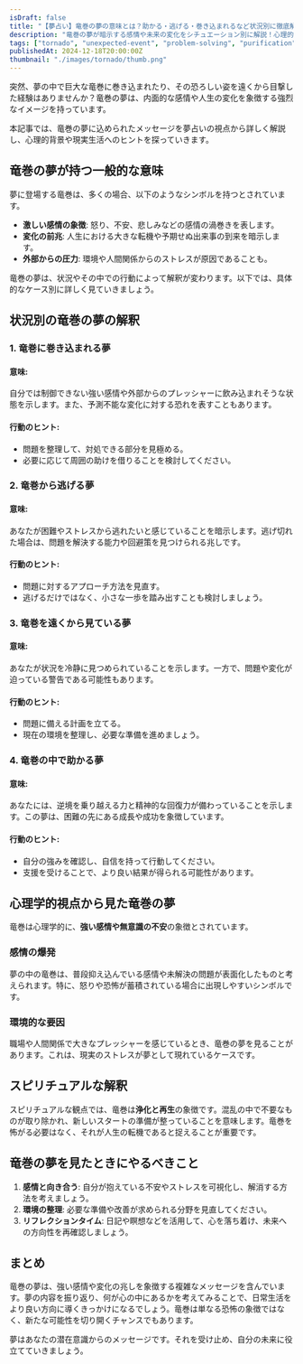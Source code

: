 ```yaml
---
isDraft: false
title: "【夢占い】竜巻の夢の意味とは？助かる・逃げる・巻き込まれるなど状況別に徹底解説"
description: "竜巻の夢が暗示する感情や未来の変化をシチュエーション別に解説！心理的背景や現実生活へのヒントも満載です。"
tags: ["tornado", "unexpected-event", "problem-solving", "purification"]
publishedAt: 2024-12-18T20:00:00Z
thumbnail: "./images/tornado/thumb.png"
---
```


突然、夢の中で巨大な竜巻に巻き込まれたり、その恐ろしい姿を遠くから目撃した経験はありませんか？竜巻の夢は、内面的な感情や人生の変化を象徴する強烈なイメージを持っています。

本記事では、竜巻の夢に込められたメッセージを夢占いの視点から詳しく解説し、心理的背景や現実生活へのヒントを探っていきます。

<TableOfContents />

<AdUnitToc />

## 竜巻の夢が持つ一般的な意味

夢に登場する竜巻は、多くの場合、以下のようなシンボルを持つとされています。

- <strong>激しい感情の象徴</strong>: 怒り、不安、悲しみなどの感情の渦巻きを表します。
- <strong>変化の前兆</strong>: 人生における大きな転機や予期せぬ出来事の到来を暗示します。
- <strong>外部からの圧力</strong>: 環境や人間関係からのストレスが原因であることも。

竜巻の夢は、状況やその中での行動によって解釈が変わります。以下では、具体的なケース別に詳しく見ていきましょう。

<AdUnit />

## 状況別の竜巻の夢の解釈

### 1. 竜巻に巻き込まれる夢

#### 意味:

自分では制御できない強い感情や外部からのプレッシャーに飲み込まれそうな状態を示します。また、予測不能な変化に対する恐れを表すこともあります。

#### 行動のヒント:

- 問題を整理して、対処できる部分を見極める。
- 必要に応じて周囲の助けを借りることを検討してください。

### 2. 竜巻から逃げる夢

#### 意味:

あなたが困難やストレスから逃れたいと感じていることを暗示します。逃げ切れた場合は、問題を解決する能力や回避策を見つけられる兆しです。

#### 行動のヒント:

- 問題に対するアプローチ方法を見直す。
- 逃げるだけではなく、小さな一歩を踏み出すことも検討しましょう。

### 3. 竜巻を遠くから見ている夢

#### 意味:

あなたが状況を冷静に見つめられていることを示します。一方で、問題や変化が迫っている警告である可能性もあります。

#### 行動のヒント:

- 問題に備える計画を立てる。
- 現在の環境を整理し、必要な準備を進めましょう。

### 4. 竜巻の中で助かる夢

#### 意味:

あなたには、逆境を乗り越える力と精神的な回復力が備わっていることを示します。この夢は、困難の先にある成長や成功を象徴しています。

#### 行動のヒント:

- 自分の強みを確認し、自信を持って行動してください。
- 支援を受けることで、より良い結果が得られる可能性があります。

<AdUnit />

## 心理学的視点から見た竜巻の夢

竜巻は心理学的に、<strong>強い感情や無意識の不安</strong>の象徴とされています。

### 感情の爆発

夢の中の竜巻は、普段抑え込んでいる感情や未解決の問題が表面化したものと考えられます。特に、怒りや恐怖が蓄積されている場合に出現しやすいシンボルです。

### 環境的な要因

職場や人間関係で大きなプレッシャーを感じているとき、竜巻の夢を見ることがあります。これは、現実のストレスが夢として現れているケースです。

<AdUnit />

## スピリチュアルな解釈

スピリチュアルな観点では、竜巻は<strong>浄化と再生</strong>の象徴です。混乱の中で不要なものが取り除かれ、新しいスタートの準備が整っていることを意味します。竜巻を怖がる必要はなく、それが人生の転機であると捉えることが重要です。

<AdUnit />

## 竜巻の夢を見たときにやるべきこと

1. <strong>感情と向き合う</strong>: 自分が抱えている不安やストレスを可視化し、解消する方法を考えましょう。
2. <strong>環境の整理</strong>: 必要な準備や改善が求められる分野を見直してください。
3. <strong>リフレクションタイム</strong>: 日記や瞑想などを活用して、心を落ち着け、未来への方向性を再確認しましょう。

<AdUnit />

## まとめ

竜巻の夢は、強い感情や変化の兆しを象徴する複雑なメッセージを含んでいます。夢の内容を振り返り、何が心の中にあるかを考えてみることで、日常生活をより良い方向に導くきっかけになるでしょう。竜巻は単なる恐怖の象徴ではなく、新たな可能性を切り開くチャンスでもあります。

夢はあなたの潜在意識からのメッセージです。それを受け止め、自分の未来に役立てていきましょう。
